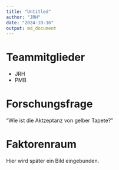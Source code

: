 ```yaml
---
title: "Untitled"
author: "JRH"
date: "2024-10-16"
output: md_document
---
```


# Teammitglieder
* JRH
* PMB

# Forschungsfrage
"Wie ist die Aktzeptanz von gelber Tapete?"

# Faktorenraum
Hier wird später ein Bild eingebunden. 


